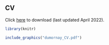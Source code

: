 

## CV

Click [here](dumornay_CV.pdf) to download (last updated April 2022).

```r
library(knitr)

include_graphics("dumornay_CV.pdf")
```